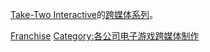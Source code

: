 [[Take-Two_Interactive|Take-Two Interactive]]的[[跨媒體製作|跨媒体系列]]。

{{DEFAULTSORT:Take-Two Interactive}}
[[Category:Take-Two_Interactive|Franchise]]
[[Category:各公司电子游戏跨媒体制作|Category:各公司电子游戏跨媒体制作]]